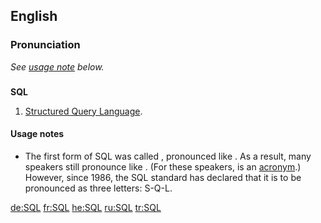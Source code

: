 ==English==
{{wikipedia}}
===Pronunciation===
''See [[#Usage notes|usage note]] below.''

==={{initialism}}===
'''SQL'''

# [[Structured Query Language]].

====Usage notes====
* {{sense|structured query language}} The first form of SQL was called {{term||SEQUEL}}, pronounced like {{term|sequel}}. As a result, many speakers still pronounce {{term||SQL}} like {{term||sequel}}. (For these speakers, {{term||SQL}} is an [[Appendix:Glossary#acronym|acronym]].) However, since 1986, the SQL standard has declared that it is to be pronounced as three letters: S-Q-L.

[[de:SQL]]
[[fr:SQL]]
[[he:SQL]]
[[ru:SQL]]
[[tr:SQL]]